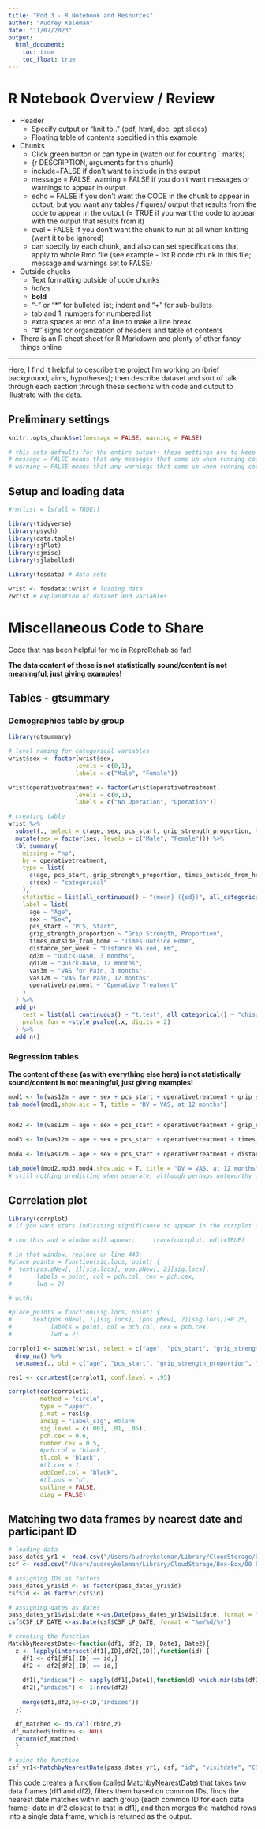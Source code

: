 ```yaml
---
title: "Pod 3 - R Notebook and Resources"
author: "Audrey Keleman"
date: "11/07/2023"
output:
  html_document: 
    toc: true
    toc_float: true
---
```


# R Notebook Overview / Review

-   Header
    +   Specify output or "knit to.." (pdf, html, doc, ppt slides)
    +   Floating table of contents specified in this example
-   Chunks
    +   Click green button or can type in (watch out for counting ` marks)
    +   {r DESCRIPTION, arguments for this chunk}
    +   include=FALSE if don't want to include in the output
    +   message = FALSE, warning  = FALSE if you don't want messages or warnings to appear in output
    +   echo = FALSE if you don't want the CODE in the chunk to appear in output, but you want any tables / figures/ output that results from the code to appear in the output (= TRUE if you want the code to appear with the output that results from it)                
    +   eval = FALSE if you don't want the chunk to run at all when knitting (want it to be ignored)                   
    +   can specify by each chunk, and also can set specifications that apply to whole Rmd file (see example - 1st R code chunk in this file; message and warnings set to FALSE)
-   Outside chucks
    +   Text formatting outside of code chunks
    +   *italics*
    +   **bold**
    +   "-" or "*" for bulleted list; indent and "+" for sub-bullets
    +   tab and 1. numbers for numbered list
    +   extra spaces at end of a line to make a line break
    +   "#" signs for organization of headers and table of contents
-   There is an R cheat sheet for R Markdown and plenty of other fancy things online                           
  
--------------------------
Here, I find it helpful to describe the project I'm working on (brief background, aims, hypotheses); then describe dataset and sort of talk through each section through these sections with code and output to illustrate with the data.

## Preliminary settings

```r
knitr::opts_chunk$set(message = FALSE, warning = FALSE)

# this sets defaults for the entire output- these settings are to keep output cleaner;
# message = FALSE means that any messages that come up when running code will NOT appear in the output
# warning = FALSE means that any warnings that come up when running code will NOT appear in the output
```

## Setup and loading data

```r

#rm(list = ls(all = TRUE))  

library(tidyverse)
library(psych)
library(data.table)
library(sjPlot) 
library(sjmisc) 
library(sjlabelled) 

library(fosdata) # data sets
```

```r
wrist <- fosdata::wrist # loading data
?wrist # explanation of dataset and variables
```

  
# Miscellaneous Code to Share 

Code that has been helpful for me in ReproRehab so far!

**The data content of these is not statistically sound/content is not meaningful, just giving examples!**

## Tables - gtsummary

### Demographics table by group

```r

library(gtsummary)

# level naming for categorical variables
wrist$sex <- factor(wrist$sex,
                   levels = c(0,1),
                   labels = c("Male", "Female"))

wrist$operativetreatment <- factor(wrist$operativetreatment,
                   levels = c(0,1),
                   labels = c("No Operation", "Operation"))

# creating table
wrist %>%
  subset(., select = c(age, sex, pcs_start, grip_strength_proportion, times_outside_from_home, distance_per_week, qd3m, qd12m, vas3m, vas12m, operativetreatment)) %>%
  mutate(sex = factor(sex, levels = c("Male", "Female"))) %>% 
  tbl_summary(
    missing = "no",
    by = operativetreatment,
    type = list(
      c(age, pcs_start, grip_strength_proportion, times_outside_from_home, distance_per_week, qd3m, qd12m, vas3m, vas12m) ~ "continuous",
      c(sex) ~ "categorical"
    ),
    statistic = list(all_continuous() ~ "{mean} ({sd})", all_categorical() ~ "{n} ({p}%)"),
    label = list(
      age ~ "Age",
      sex ~ "Sex",
      pcs_start ~ "PCS, Start",
      grip_strength_proportion ~ "Grip Strength, Proportion",
      times_outside_from_home ~ "Times Outside Home",
      distance_per_week ~ "Distance Walked, km",
      qd3m ~ "Quick-DASH, 3 months",
      qd12m ~ "Quick-DASH, 12 months",
      vas3m ~ "VAS for Pain, 3 months",
      vas12m ~ "VAS for Pain, 12 months",
      operativetreatment ~ "Operative Treatment"
    )
  ) %>%
  add_p(
    test = list(all_continuous() ~ "t.test", all_categorical() ~ "chisq.test"),
    pvalue_fun = ~style_pvalue(.x, digits = 2)
  ) %>%
  add_n()
```

### Regression tables

**The content of these (as with everything else here) is not statistically sound/content is not meaningful, just giving examples!**

```r

mod1 <- lm(vas12m ~ age + sex + pcs_start + operativetreatment + grip_strength_proportion + times_outside_from_home + distance_per_week, data = wrist)
tab_model(mod1,show.aic = T, title = "DV = VAS, at 12 months")


mod2 <- lm(vas12m ~ age + sex + pcs_start + operativetreatment + grip_strength_proportion, data = wrist)

mod3 <- lm(vas12m ~ age + sex + pcs_start + operativetreatment + times_outside_from_home, data = wrist)
  
mod4 <- lm(vas12m ~ age + sex + pcs_start + operativetreatment + distance_per_week, data = wrist)

tab_model(mod2,mod3,mod4,show.aic = T, title = "DV = VAS, at 12 months", dv.labels = c("Grip Strength (Proportion)", "Times Outside the Home", "Distance Walked Per Week"))
# still nothing predicting when separate, although perhaps noteworthy is all biomarker relationships in expected direction
```


## Correlation plot 

```r
library(corrplot)
# if you want stars indicating significance to appear in the corrplot figure, you need to do this step to make stars appear above R values in figure and not behind them (thus obscuring both R value and the stars indicating significance) (or use - to appear below, can change # +0.25 also based on preference)

# run this and a window will appear:     trace(corrplot, edit=TRUE)

# in that window, replace on line 443:
#place_points = function(sig.locs, point) {
#  text(pos.pNew[, 1][sig.locs], pos.pNew[, 2][sig.locs], 
#       labels = point, col = pch.col, cex = pch.cex, 
#       lwd = 2)

# with:

#place_points = function(sig.locs, point) {
#      text(pos.pNew[, 1][sig.locs], (pos.pNew[, 2][sig.locs])+0.25, 
#           labels = point, col = pch.col, cex = pch.cex, 
#           lwd = 2)

corrplot1 <- subset(wrist, select = c("age", "pcs_start", "grip_strength_proportion", "times_outside_from_home", "distance_per_week", "qd3m", "qd12m", "vas3m", "vas12m")) %>%
  drop_na() %>%
  setnames(., old = c("age", "pcs_start", "grip_strength_proportion", "times_outside_from_home", "distance_per_week", "qd3m", "qd12m", "vas3m", "vas12m"), new = c("Age", "PCS, Start of Follow-Up", "Grip Strength (Proportion of)", "Times Outside Home", "Distance (km) walked, average", "Quick-DASH, 3 months", "Quick-DASH, 12 months", "VAS for pain, 3 months", "WAS for pain, 12 months"))

res1 <- cor.mtest(corrplot1, conf.level = .95)

corrplot(cor(corrplot1),
         method = "circle",
         type = "upper",
         p.mat = res1$p,
         insig = "label_sig", #blank
         sig.level = c(.001, .01, .05),
         pch.cex = 0.6,
         number.cex = 0.5,
         #pch.col = "black",
         tl.col = "black",
         #tl.cex = 1,
         addCoef.col = "black",
         #tl.pos = "n",
         outline = FALSE,
         diag = FALSE)
```


## Matching two data frames by nearest date and participant ID

```r

# loading data
pass_dates_yr1 <- read.csv("/Users/audreykeleman/Library/CloudStorage/Box-Box/00 keleman/projects/Falls_Preclinical_AD/FallsAndPreclinicalA_DATA_2023-09-19_0957.csv")
csf <- read.csv("/Users/audreykeleman/Library/CloudStorage/Box-Box/00 keleman/projects/Falls_Preclinical_AD/csf_markers.csv")

# assigning IDs as factors
pass_dates_yr1$id <- as.factor(pass_dates_yr1$id)
csf$id <- as.factor(csf$id)

# assigning dates as dates
pass_dates_yr1$visitdate <-as.Date(pass_dates_yr1$visitdate, format = "%m/%d/%y") 
csf$CSF_LP_DATE <-as.Date(csf$CSF_LP_DATE, format = "%m/%d/%y") 

# creating the function
MatchbyNearestDate<-function(df1, df2, ID, Date1, Date2){
  z <- lapply(intersect(df1[,ID],df2[,ID]),function(id) {
    df1 <- df1[df1[,ID] == id,]
    df2 <- df2[df2[,ID] == id,]
    
    df1[,"indices"] <- sapply(df1[,Date1],function(d) which.min(abs(df2[,Date2] - d)))
    df2[,"indices"] <- 1:nrow(df2)
    
    merge(df1,df2,by=c(ID,'indices'))
  })

  df_matched <- do.call(rbind,z)
 df_matched$indices <- NULL
  return(df_matched)
  }

# using the function
csf_yr1<-MatchbyNearestDate(pass_dates_yr1, csf, "id", "visitdate", "CSF_LP_DATE")
```

This code creates a function (called MatchbyNearestDate) that takes two data frames (df1 and df2), filters them based on common IDs, finds the nearest date matches within each group (each common ID for each data frame- date in df2 closest to that in df1), and then merges the matched rows into a single data frame, which is returned as the output.
